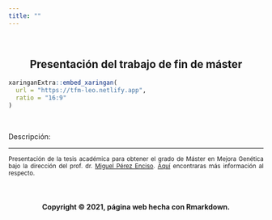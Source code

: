 ```yaml
---
title: ""
---
```


<br>

<div class = "row">

<div class = "col-md-6">

<div style='text-align:center'>

<h2><strong>Presentación del trabajo de fin de máster</strong></h2>

</div>

```r

xaringanExtra::embed_xaringan(
  url = "https://tfm-leo.netlify.app",
  ratio = "16:9"
)
```

</div>

<div class = "col-md-6">

<br>

<div style='text-align:justify'>

<p class="text-primary">Descripción:</p>

<HR>

<p><small>Presentación de la tesis académica para obtener el grado de Máster en Mejora Genética bajo la dirección del prof. dr. [Miguel Pérez Enciso](https://www.icrea.cat/Web/ScientificStaff/Miguel-Perez-Enciso-255). [Aquí](https://leo4luffy.github.io/Repo_TFM/) encontraras más información al respecto.</small>

</div>

</div>

</div>

<br>

<H4 align="center"> Copyright &copy; 2021, página web hecha con Rmarkdown. </H4>
